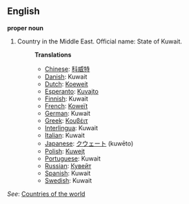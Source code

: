 ==English==

'''proper noun'''

# Country in the Middle East. Official name: State of Kuwait.
#:'''Translations'''
#:*[[Chinese]]: [[科威特]]
#:*[[Danish]]: Kuwait
#:*[[Dutch]]: [[Koeweit]]
#:*[[Esperanto]]: [[Kuvajto]]
#:*[[Finnish]]: Kuwait
#:*[[French]]: [[Koweït]]
#:*[[German]]: Kuwait
#:*[[Greek]]: [[Κουβέιτ]]
#:*[[Interlingua]]: Kuwait
#:*[[Italian]]: Kuwait
#:*[[Japanese]]: [[クウェート]] (kuwēto)
#:*[[Polish]]: [[Kuwejt]]
#:*[[Portuguese]]: Kuwait
#:*[[Russian]]: [[Кувейт]]
#:*[[Spanish]]: Kuwait
#:*[[Swedish]]: Kuwait

''See'': [[Countries of the world]]